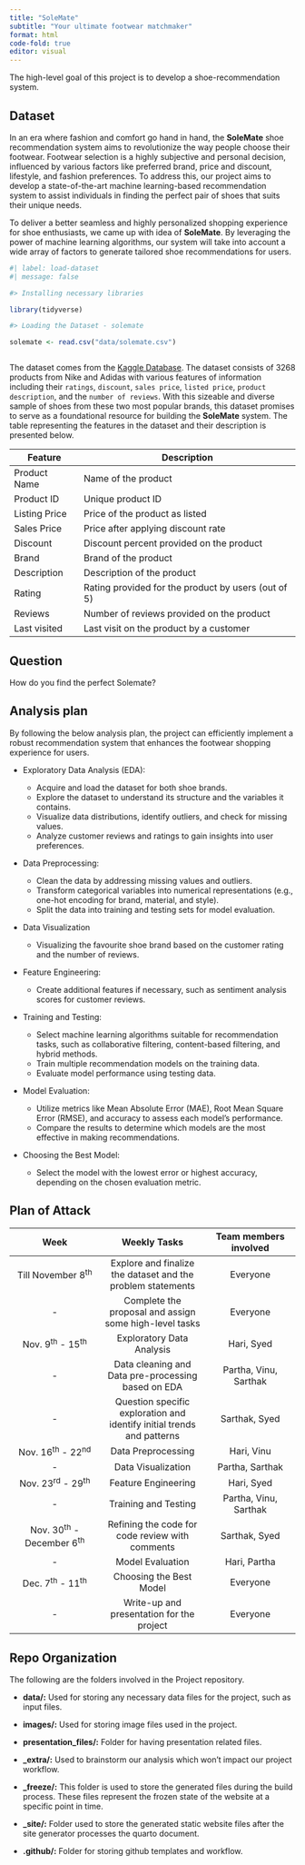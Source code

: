 ```yaml
---
title: "SoleMate"
subtitle: "Your ultimate footwear matchmaker"
format: html
code-fold: true
editor: visual
---
```


The high-level goal of this project is to develop a shoe-recommendation system.

## Dataset

In an era where fashion and comfort go hand in hand, the **SoleMate** shoe recommendation system aims to revolutionize the way people choose their footwear. Footwear selection is a highly subjective and personal decision, influenced by various factors like preferred brand, price and discount, lifestyle, and fashion preferences. To address this, our project aims to develop a state-of-the-art machine learning-based recommendation system to assist individuals in finding the perfect pair of shoes that suits their unique needs.

To deliver a better seamless and highly personalized shopping experience for shoe enthusiasts, we came up with idea of **SoleMate**. By leveraging the power of machine learning algorithms, our system will take into account a wide array of factors to generate tailored shoe recommendations for users.

```r
#| label: load-dataset
#| message: false

#> Installing necessary libraries 

library(tidyverse)

#> Loading the Dataset - solemate

solemate <- read.csv("data/solemate.csv")



```

The dataset comes from the [Kaggle Database](https://www.kaggle.com/datasets/kaushiksuresh147/adidas-vs-nike). The dataset consists of 3268 products from Nike and Adidas with various features of information including their `ratings`, `discount`, `sales price`, `listed price`, `product description`, and the `number of reviews`. With this sizeable and diverse sample of shoes from these two most popular brands, this dataset promises to serve as a foundational resource for building the **SoleMate** system. The table representing the features in the dataset and their description is presented below.

| Feature       | Description                                         |
|---------------|-----------------------------------------------------|
| Product Name  | Name of the product                                 |
| Product ID    | Unique product ID                                   |
| Listing Price | Price of the product as listed                      |
| Sales Price   | Price after applying discount rate                  |
| Discount      | Discount percent provided on the product            |
| Brand         | Brand of the product                                |
| Description   | Description of the product                          |
| Rating        | Rating provided for the product by users (out of 5) |
| Reviews       | Number of reviews provided on the product           |
| Last visited  | Last visit on the product by a customer             |

## Question

How do you find the perfect Solemate?

## Analysis plan

By following the below analysis plan, the project can efficiently implement a robust recommendation system that enhances the footwear shopping experience for users.

-   Exploratory Data Analysis (EDA):

    -   Acquire and load the dataset for both shoe brands.
    -   Explore the dataset to understand its structure and the variables it contains.
    -   Visualize data distributions, identify outliers, and check for missing values.
    -   Analyze customer reviews and ratings to gain insights into user preferences.

-   Data Preprocessing:

    -   Clean the data by addressing missing values and outliers.
    -   Transform categorical variables into numerical representations (e.g., one-hot encoding for brand, material, and style).
    -   Split the data into training and testing sets for model evaluation.

-   Data Visualization

    -   Visualizing the favourite shoe brand based on the customer rating and the number of reviews.

-   Feature Engineering:

    -   Create additional features if necessary, such as sentiment analysis scores for customer reviews.

-   Training and Testing:

    -   Select machine learning algorithms suitable for recommendation tasks, such as collaborative filtering, content-based filtering, and hybrid methods.
    -   Train multiple recommendation models on the training data.
    -   Evaluate model performance using testing data.

-   Model Evaluation:

    -   Utilize metrics like Mean Absolute Error (MAE), Root Mean Square Error (RMSE), and accuracy to assess each model's performance.
    -   Compare the results to determine which models are the most effective in making recommendations.

-   Choosing the Best Model:

    -   Select the model with the lowest error or highest accuracy, depending on the chosen evaluation metric.

## Plan of Attack

|             Week             |                              Weekly Tasks                              | Team members involved |
|:---------------------:|:-------------------------:|:---------------------:|
|     Till November 8^th^      |      Explore and finalize the dataset and the problem statements       |       Everyone        |
|              \-              |         Complete the proposal and assign some high-level tasks         |       Everyone        |
|     Nov. 9^th^ - 15^th^      |                       Exploratory Data Analysis                        |      Hari, Syed       |
|              \-              |           Data cleaning and Data pre-processing based on EDA           | Partha, Vinu, Sarthak |
|              \-              | Question specific exploration and identify initial trends and patterns |     Sarthak, Syed     |
|     Nov. 16^th^ - 22^nd^     |                           Data Preprocessing                           |      Hari, Vinu       |
|              \-              |                           Data Visualization                           |    Partha, Sarthak    |
|     Nov. 23^rd^ - 29^th^     |                          Feature Engineering                           |      Hari, Syed       |
|              \-              |                          Training and Testing                          | Partha, Vinu, Sarthak |
| Nov. 30^th^ - December 6^th^ |            Refining the code for code review with comments             |     Sarthak, Syed     |
|              \-              |                            Model Evaluation                            |     Hari, Partha      |
|     Dec. 7^th^ - 11^th^      |                        Choosing the Best Model                         |       Everyone        |
|              \-              |               Write-up and presentation for the project                |       Everyone        |

## Repo Organization

The following are the folders involved in the Project repository.

-   **data/:** Used for storing any necessary data files for the project, such as input files.

-   **images/:** Used for storing image files used in the project.

-   **presentation_files/:** Folder for having presentation related files.

-   **\_extra/:** Used to brainstorm our analysis which won't impact our project workflow.

-   **\_freeze/:** This folder is used to store the generated files during the build process. These files represent the frozen state of the website at a specific point in time.

-   **\_site/:** Folder used to store the generated static website files after the site generator processes the quarto document.

-   **.github/:** Folder for storing github templates and workflow.
